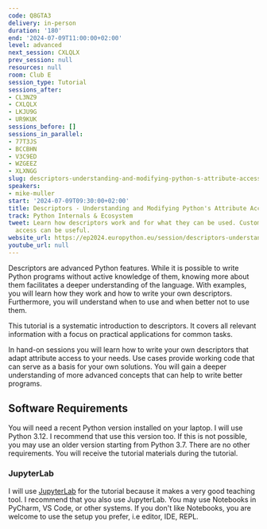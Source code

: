 ```yaml
---
code: Q8GTA3
delivery: in-person
duration: '180'
end: '2024-07-09T11:00:00+02:00'
level: advanced
next_session: CXLQLX
prev_session: null
resources: null
room: Club E
session_type: Tutorial
sessions_after:
- CL3NZ9
- CXLQLX
- LKJU9G
- UR9KUK
sessions_before: []
sessions_in_parallel:
- 77T3JS
- BCCBHN
- V3C9ED
- WZGEEZ
- XLXNGG
slug: descriptors-understanding-and-modifying-python-s-attribute-access
speakers:
- mike-muller
start: '2024-07-09T09:30:00+02:00'
title: Descriptors - Understanding and Modifying Python's Attribute Access
track: Python Internals & Ecosystem
tweet: Learn how descriptors work and for what they can be used. Customizing attribute
  access can be useful.
website_url: https://ep2024.europython.eu/session/descriptors-understanding-and-modifying-python-s-attribute-access
youtube_url: null
---
```


Descriptors are advanced Python features.
While it is possible to write Python programs without active knowledge of them,
knowing more about them facilitates a deeper understanding of the language.
With examples, you will learn how they work and how to write your own
descriptors.
Furthermore, you will understand when to use and when better not to use them.

This tutorial is a systematic introduction to descriptors.
It covers all relevant information with a focus on practical applications for
common tasks.

In hand-on sessions you will learn how to write your own descriptors that adapt
attribute access to your needs.
Use cases provide working code that can serve as a basis for your own solutions.
You will gain a deeper understanding of more advanced concepts that can help
to write better programs.

## Software Requirements

You will need a recent Python version installed on your laptop. I will use Python 3.12. I recommend that use this version too. If this is not possible, you may use an older version starting from Python 3.7. There are no other requirements. You will receive the tutorial materials during the tutorial.

### JupyterLab

I will use [JupyterLab](https://jupyterlab.readthedocs.io/en/stable/) for the tutorial because it makes a very good teaching tool. I recommend that you also use JupyterLab. You may use Notebooks in PyCharm, VS Code, or other systems. If you don't like Notebooks, you are welcome to use the setup you prefer, i.e editor, IDE, REPL.
